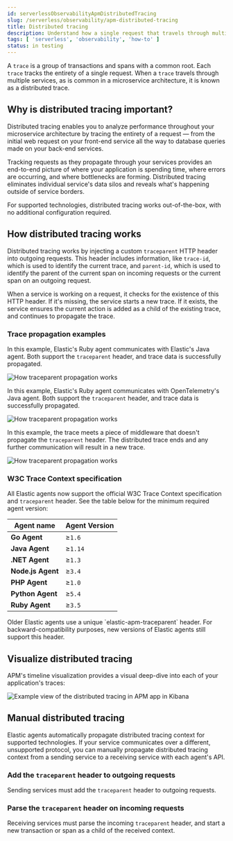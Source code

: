 ```yaml
---
id: serverlessObservabilityApmDistributedTracing
slug: /serverless/observability/apm-distributed-tracing
title: Distributed tracing
description: Understand how a single request that travels through multiple services impacts your application.
tags: [ 'serverless', 'observability', 'how-to' ]
status: in testing
---
```




<Testing />


A `trace` is a group of <DocLink id="serverlessObservabilityApmDataTypes">transactions</DocLink> and <DocLink id="serverlessObservabilityApmDataTypes">spans</DocLink> with a common root.
Each `trace` tracks the entirety of a single request.
When a `trace` travels through multiple services, as is common in a microservice architecture,
it is known as a distributed trace.

## Why is distributed tracing important?

Distributed tracing enables you to analyze performance throughout your microservice architecture
by tracing the entirety of a request &mdash; from the initial web request on your front-end service
all the way to database queries made on your back-end services.

Tracking requests as they propagate through your services provides an end-to-end picture of
where your application is spending time, where errors are occurring, and where bottlenecks are forming.
Distributed tracing eliminates individual service's data silos and reveals what's happening outside of
service borders.

For supported technologies, distributed tracing works out-of-the-box, with no additional configuration required.

## How distributed tracing works

Distributed tracing works by injecting a custom `traceparent` HTTP header into outgoing requests.
This header includes information, like `trace-id`, which is used to identify the current trace,
and `parent-id`, which is used to identify the parent of the current span on incoming requests
or the current span on an outgoing request.

When a service is working on a request, it checks for the existence of this HTTP header.
If it's missing, the service starts a new trace.
If it exists, the service ensures the current action is added as a child of the existing trace,
and continues to propagate the trace.

### Trace propagation examples

In this example, Elastic's Ruby agent communicates with Elastic's Java agent.
Both support the `traceparent` header, and trace data is successfully propagated.

![How traceparent propagation works](images/distributed-tracing/dt-trace-ex1.png)

In this example, Elastic's Ruby agent communicates with OpenTelemetry's Java agent.
Both support the `traceparent` header, and trace data is successfully propagated.

![How traceparent propagation works](images/distributed-tracing/dt-trace-ex2.png)

In this example, the trace meets a piece of middleware that doesn't propagate the `traceparent` header.
The distributed trace ends and any further communication will result in a new trace.

![How traceparent propagation works](images/distributed-tracing/dt-trace-ex3.png)

### W3C Trace Context specification

All Elastic agents now support the official W3C Trace Context specification and `traceparent` header.
See the table below for the minimum required agent version:

| Agent name | Agent Version |
|---|---|
| **Go Agent** | ≥`1.6` |
| **Java Agent** | ≥`1.14` |
| **.NET Agent** | ≥`1.3` |
| **Node.js Agent** | ≥`3.4` |
| **PHP Agent** | ≥`1.0` |
| **Python Agent** | ≥`5.4` |
| **Ruby Agent** | ≥`3.5` |

<DocCallOut title="Note">
Older Elastic agents use a unique `elastic-apm-traceparent` header.
For backward-compatibility purposes, new versions of Elastic agents still support this header.
</DocCallOut>

## Visualize distributed tracing

APM's timeline visualization provides a visual deep-dive into each of your application's traces:

![Example view of the distributed tracing in APM app in Kibana](images/spans/apm-distributed-tracing.png)

## Manual distributed tracing

Elastic agents automatically propagate distributed tracing context for supported technologies.
If your service communicates over a different, unsupported protocol,
you can manually propagate distributed tracing context from a sending service to a receiving service
with each agent's API.

### Add the `traceparent` header to outgoing requests

Sending services must add the `traceparent` header to outgoing requests.

<TabWidgetsDistributedTraceSendWidget />

<div id="distributed-tracing-incoming"></div>

### Parse the `traceparent` header on incoming requests

Receiving services must parse the incoming `traceparent` header,
and start a new transaction or span as a child of the received context.

<TabWidgetsDistributedTraceReceiveWidget />

<Feedback slug="/serverless/observability/apm-distributed-tracing" filepath="docs/apm/apm-distributed-tracing.mdx" />
